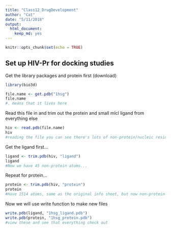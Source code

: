 ```yaml
---
title: "Class12_DrugDevelopment"
author: "Cat"
date: "5/11/2018"
output: 
  html_document: 
    keep_md: yes
---
```


```r
knitr::opts_chunk$set(echo = TRUE)
```

## Set up HIV-Pr for docking studies

Get the library packages and protein first (download)
```r
library(bio3d)
```

```r
file.name <- get.pdb("1hsg")
file.name
#. means that it lives here
```

Read this file in and trim out the protein and small mlcl ligand from everything else
```r
hiv <- read.pdb(file.name)
hiv
#reading the file you can see there's lots of non-protein/nucleic residues...
```


Get the ligand first...
```r
ligand <- trim.pdb(hiv, "ligand")
ligand
#Now we have 45 non-protein atoms...
```

Repeat for protein...
```r
protein <- trim.pdb(hiv, "protein")
protein
#Have 1514 atoms, same as the original info sheet, but now non-protein atoms are gone. It's imprtant to check your logic liek this as you go along
```

Now we will use write function to make new files

```r
write.pdb(ligand, "1hsg_ligand.pdb")
write.pdb(protein, "1hsg_protein.pdb")
#view these and see that everything check out
```















